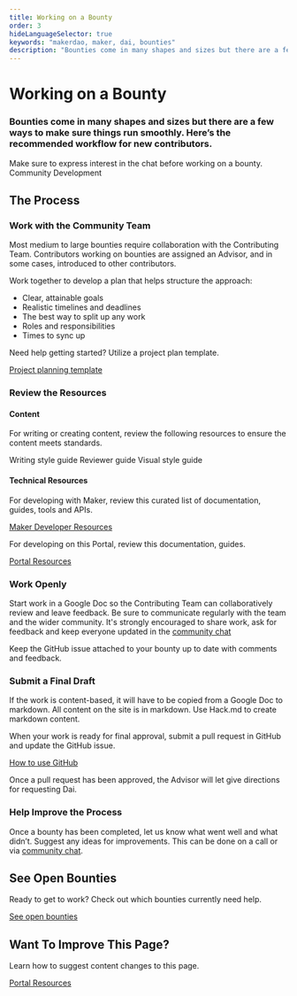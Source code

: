 ```yaml
---
title: Working on a Bounty
order: 3
hideLanguageSelector: true
keywords: "makerdao, maker, dai, bounties"
description: "Bounties come in many shapes and sizes but there are a few ways to make sure things run smoothly. Here’s the recommended workflow for new contributors."
---
```


# Working on a Bounty

### Bounties come in many shapes and sizes but there are a few ways to make sure things run smoothly. Here’s the recommended workflow for new contributors.

<CTA>
<Icon name="search"/> Make sure to express interest in the chat before working on a bounty. <Link to="https://chat.makerdao.com/channel/community-development">Community Development</Link>
</CTA>

## The Process

<Process>

<Box>

### Work with the Community Team

Most medium to large bounties require collaboration with the Contributing Team. Contributors working on bounties are assigned an Advisor, and in some cases, introduced to other contributors.

Work together to develop a plan that helps structure the approach:

- Clear, attainable goals
- Realistic timelines and deadlines
- The best way to split up any work
- Roles and responsibilities
- Times to sync up

Need help getting started? Utilize a project plan template.

[Project planning template](https://bit.ly/comm-dev-project-planning-template)

</Box>

<Box>

### Review the Resources

####  Content

For writing or creating content, review the following resources to ensure the content meets standards.

<List>

<Link to="/work_with_us/content/writing-style-guide/">Writing style guide </Link>
<Link to="/work_with_us/content/reviewer-guide/">Reviewer guide </Link>
<Link to="/work_with_us/content/visual-style-guide/">Visual style guide </Link>
</List>

####  Technical Resources

For developing with Maker, review this curated list of documentation, guides, tools and APIs.

[Maker Developer Resources](https://awesome.makerdao.com/#developer-resources)

For developing on this Portal, review this documentation, guides.

[Portal Resources](/work_with_us/content/)

</Box>

<Box>

### Work Openly

Start work in a Google Doc so the Contributing Team can collaboratively review and leave feedback. Be sure to communicate regularly with the team and the wider community. It's strongly encouraged to share work, ask for feedback and keep everyone updated in the [community chat](https://chat.makerdao.com/channel/community-development)

Keep the GitHub issue attached to your bounty up to date with comments and feedback.

<Box>

</Box>

### Submit a Final Draft

<CTA>
<Icon name="search"/> If the work is content-based, it will have to be copied from a Google Doc to markdown. All content on the site is in markdown. Use Hack.md to create markdown content.
</CTA>

When your work is ready for final approval, submit a pull request in GitHub and update the GitHub issue.

[How to use GitHub](/work_with_us/content/using-github/)

Once a pull request has been approved, the Advisor will let give directions for requesting Dai.

</Box>

<Box>

### Help Improve the Process

Once a bounty has been completed, let us know what went well and what didn’t. Suggest any ideas for improvements. This can be done on a call or via [community chat](https://chat.makerdao.com/channel/community-development).

</Box>

</Process>


  <Tout image alt>
  <Box>

## See Open Bounties

Ready to get to work? Check out which bounties currently need help.

[See open bounties](https://github.com/makerdao/community/projects/2?card_filter_query=label%3A%22help+wanted%22)
  </Box>

  <Box>

## Want To Improve This Page?

Learn how to suggest content changes to this page.

[Portal Resources](/work_with_us/content/)
</Box>
</Tout>

